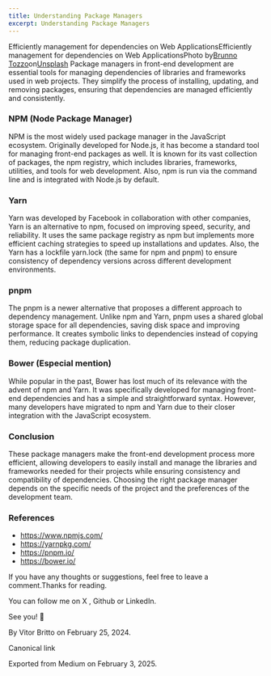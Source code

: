 ```yaml
---
title: Understanding Package Managers
excerpt: Understanding Package Managers
---
```


Efficiently management for dependencies on Web ApplicationsEfficiently management for dependencies on Web ApplicationsPhoto by[Brunno Tozzo](https://unsplash.com/@tozzo?utm_source=medium&utm_medium=referral)on[Unsplash](https://unsplash.com?utm_source=medium&utm_medium=referral)
Package managers in front-end development are essential tools for managing dependencies of libraries and frameworks used in web projects. They simplify the process of installing, updating, and removing packages, ensuring that dependencies are managed efficiently and consistently.


### NPM (Node Package Manager)


NPM is the most widely used package manager in the JavaScript ecosystem. Originally developed for Node.js, it has become a standard tool for managing front-end packages as well. It is known for its vast collection of packages, the npm registry, which includes libraries, frameworks, utilities, and tools for web development. Also, npm is run via the command line and is integrated with Node.js by default.


### Yarn


Yarn was developed by Facebook in collaboration with other companies, Yarn is an alternative to npm, focused on improving speed, security, and reliability. It uses the same package registry as npm but implements more efficient caching strategies to speed up installations and updates. Also, the Yarn has a lockfile yarn.lock (the same for npm and pnpm) to ensure consistency of dependency versions across different development environments.


### pnpm


The pnpm is a newer alternative that proposes a different approach to dependency management. Unlike npm and Yarn, pnpm uses a shared global storage space for all dependencies, saving disk space and improving performance. It creates symbolic links to dependencies instead of copying them, reducing package duplication.


### Bower (Especial mention)


While popular in the past, Bower has lost much of its relevance with the advent of npm and Yarn. It was specifically developed for managing front-end dependencies and has a simple and straightforward syntax. However, many developers have migrated to npm and Yarn due to their closer integration with the JavaScript ecosystem.


### Conclusion


These package managers make the front-end development process more efficient, allowing developers to easily install and manage the libraries and frameworks needed for their projects while ensuring consistency and compatibility of dependencies. Choosing the right package manager depends on the specific needs of the project and the preferences of the development team.


### References


- https://www.npmjs.com/
- https://yarnpkg.com/
- https://pnpm.io/
- https://bower.io/


If you have any thoughts or suggestions, feel free to leave a comment.Thanks for reading.


You can follow me on X , Github or LinkedIn.


See you! 👋


By Vitor Britto on February 25, 2024.


Canonical link


Exported from Medium on February 3, 2025.

